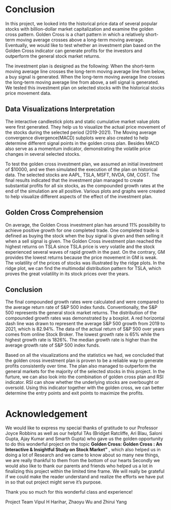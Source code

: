 # Conclusion

In this project, we looked into the historical price data of several popular stocks with billion-dollar market capitalization and examine the golden cross pattern. Golden Cross is a chart pattern in which a relatively short-term moving average crosses above a long-term moving average. Eventually, we would like to test whether an investment plan based on the Golden Cross indicator can generate profits for the investors and outperform the general stock market returns. 

The investment plan is designed as the following: When the short-term moving average line crosses the long-term moving average line from below, a buy signal is generated. When the long-term moving average line crosses the long-term moving average line from above, a sell signal is generated. We tested this investment plan on selected stocks with the historical stocks price movement data. 


## Data Visualizations Interpretation
The interactive candlestick plots and static cumulative market value plots were first generated. They help us to visualize the actual price movement of the stocks during the selected period (2019-2021). The Moving average convergence divergence(MACD) subplots were also created to help determine different signal points in the golden cross plan. Besides MACD also serve as a momentum indicator, demonstrating the volatile price changes in several selected stocks.

To test the golden cross investment plan, we assumed an initial investment of $10000, and we then simulated the execution of the plan on historical data. The selected stocks are AAPL, TSLA, MSFT, NVDA, GM, COST. The final results indicated that the investment plan managed to create substantial profits for all six stocks, as the compounded growth rates at the end of the simulation are all positive. Various plots and graphs were created to help visualize different aspects of the effect of the investment plan. 

## Golden Cross Comprehension

On average, the Golden Cross investment plan has around 11% possibility to achieve positive growth for one completed trade. One completed trade is defined as buying the stock when the buy signal is given and then selling it when a sell signal is given. The Golden Cross investment plan reached the highest returns on TSLA since TSLA price is very volatile and the stock experienced several waves of rapid growth in the past. On the contrary, GM provides the lowest returns because the price movement in GM is weak. The volatility of the prices of stocks was illustrated by the ridge plots. In the ridge plot, we can find the multimodal distribution pattern for TSLA, which proves the great volatility in its stock prices over the years. 

## Conclusion

The final compounded growth rates were calculated and were compared to the average return rate of S&P 500 index funds. Conventionally, the S&P 500 represents the general stock market returns. The distribution of the compounded growth rates was demonstrated by a boxplot. A red horizontal dash line was drawn to represent the average S&P 500 growth from 2019 to 2021, which is 82.94%. The data of the actual return of S&P 500 over years comes from online Stock Broker. The lowest growth rate is 65% while the highest growth rate is 1826%. The median growth rate is higher than the average growth rate of S&P 500 index funds. 

Based on all the visualizations and the statistics we had, we concluded that the golden cross investment plan is proven to be a reliable way to generate profits consistently over time. The plan also managed to outperform the general markets for the majority of the selected stocks in this project. In the furture, we can also look into the combination of golden cross plan and RSI indicator. RSI can show whether the underlying stocks are overbought or oversold. Using this indicator together with the golden cross, we can better determine the entry points and exit points to maximize the profits. 


# Acknowledgement

We would like to express my special thanks of gratitude to our Professor Joyce Robbins as well as our helpful TAs (Bridget Ratcliffe, Ari Blau, Saloni Gupta, Ajay Kumar and Smarth Gupta) who gave us the golden opportunity to do this wonderful project on the topic **Golden Cross: Golden Cross : An Interactive & Insightful Study on Stock Market"** , which also helped us in doing a lot of Research and we came to know about so many new things, we are really thankful to them from the bottom of our hearts
Secondly we would also like to thank our parents and friends who helped us a lot in finalizing this project within the limited time frame.
We will really be grateful if we could make the reader understand and realize the efforts we have put in  so that out project might serve it's purpose.


Thank you so much for this wonderful class and experience!


Project Team
Vipul H Harihar, Zhaoyu Wu and Zhirui Yang 
